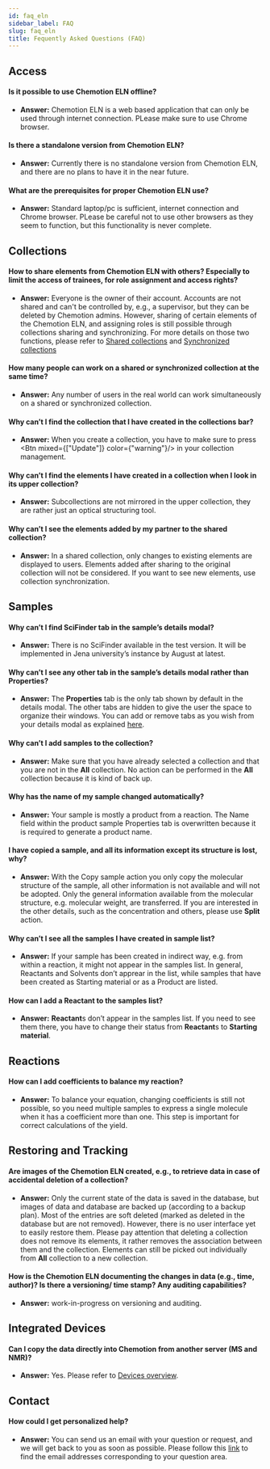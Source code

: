 ```yaml
---
id: faq_eln
sidebar_label: FAQ
slug: faq_eln
title: Fequently Asked Questions (FAQ)
---
```



## Access

#### Is it possible to use  Chemotion ELN offline?

- <b>Answer:</b>  Chemotion ELN is a web based application that can only be used through internet connection. PLease make sure to use Chrome browser.

#### Is there a standalone version from  Chemotion ELN? 

- <b>Answer:</b> Currently there is no standalone version from  Chemotion ELN, and there are no plans to have it in the near future.

#### What are the prerequisites for proper  Chemotion ELN  use?

- <b>Answer:</b> Standard laptop/pc is sufficient, internet connection and Chrome browser. PLease be careful not to use other browsers as they seem to function, but this functionality is never complete.


## Collections

#### How to share elements from  Chemotion ELN with others? Especially to limit the access of trainees, for role assignment and access rights?

- <b>Answer:</b> Everyone is the owner of their account. Accounts are not shared and can't be controlled by, e.g., a supervisor, but they can be deleted by Chemotion admins. However, sharing of certain elements of the Chemotion ELN, and assigning roles is still possible through collections sharing and synchronizing. For more details on those two functions, please refer to [Shared collections](https://eln.chemotion.net/chemotionsaurus/docs/eln/collections#shared-collections) and [Synchronized collections](https://eln.chemotion.net/chemotionsaurus/docs/eln/collections#synchronized-collections)

#### How many people can work on a shared or synchronized collection at the same time?

- <b>Answer:</b> Any number of users in the real world can work simultaneously on a shared or synchronized collection.

#### Why can’t I find the collection that I have created in the collections bar?

- <b>Answer:</b> When you create a collection, you have to make sure to press <Btn mixed={["Update"]} color={"warning"}/> in your collection management.

#### Why can’t I find the elements I have created in a collection when I look in its upper collection?

- <b>Answer:</b> Subcollections are not mirrored in the upper collection, they are rather just an optical structuring tool. 

#### Why can’t I see the elements added by my partner to the shared collection? 

- <b>Answer:</b> In a shared collection, only changes to existing elements are displayed to users. Elements added after sharing to the original collection will not be considered. If you want to see new elements, use collection synchronization.

## Samples

#### Why can’t I find SciFinder tab in the sample’s details modal?

- <b>Answer:</b> There is no SciFinder available in the test version. It will be implemented in Jena university’s instance by August at latest.

#### Why can’t I see any other tab in the sample’s details modal rather than <b>Properties</b>?

- <b>Answer:</b> The <b>Properties</b> tab is the only tab shown by default in the details modal. The other tabs are hidden to give the user the space to organize their windows. You can add or remove tabs as you wish from your details modal as explained [here]( https://chemotion.net/chemotionsaurus/docs/eln/adjusting_views#adjust-the-tabs-in-detail-modal).

#### Why can’t I add samples to the collection?

- <b>Answer:</b> Make sure that you have already selected a collection and that you are not in the <b>All</b> collection. No action can be performed in the <b>All</b> collection because it is kind of back up.

#### Why has the name of my sample changed automatically?

- <b>Answer:</b> Your sample is mostly a product from a reaction. The Name field within the product sample Properties tab is overwritten because it is required to generate a product name.

#### I have copied a sample, and all its information except its structure is lost, why?

- <b>Answer:</b> With the Copy sample action you only copy the molecular structure of the sample, all other information is not available and will not be adopted. Only the general information available from the molecular structure, e.g. molecular weight, are transferred. If you are interested in the other details, such as the concentration and others, please use <b>Split</b> action.

#### Why can’t I see all the samples I have created in sample list?

- <b>Answer:</b> If your sample has been created in indirect way, e.g. from within a reaction, it might not appear in the samples list. In general, Reactants and Solvents don’t apprear in the list, while samples that have been created as Starting material or as a Product are listed. 

#### How can I add a <b>Reactant</b> to the samples list?

- <b>Answer:</b>  <b>Reactant</b>s don’t appear in the samples list. If you need to see them there, you have to change their status from <b>Reactant</b>s to <b>Starting material</b>.

## Reactions

#### How can I add coefficients to balance my reaction?

- <b>Answer:</b> To balance your equation, changing coefficients is still not possible, so you need multiple samples to express a single molecule when it has a coefficient more than one. This step is important for correct calculations of the yield.

## Restoring and Tracking
#### Are images of the Chemotion ELN created, e.g., to retrieve data in case of accidental deletion of a collection?

- <b>Answer:</b> Only the current state of the data is saved in the database, but images of data and database are backed up (according to a backup plan). Most of the entries are soft deleted (marked as deleted in the database but are not removed). However, there is no user interface yet to easily restore them. Please pay attention that deleting a collection does not remove its elements, it rather removes the association between them and the collection. Elements can still be picked out individually  from <b>All</b> collection to a new collection. 

#### How is the Chemotion ELN documenting the changes in data (e.g., time, author)? Is there a versioning/ time stamp? Any auditing capabilities?

- <b>Answer:</b> work-in-progress on versioning and auditing.

## Integrated Devices

#### Can I copy the data directly into Chemotion from another server (MS and NMR)?

- <b>Answer:</b> Yes. Please refer to [Devices overview](https://eln.chemotion.net/chemotionsaurus/docs/eln/devices).

## Contact
#### How could I get personalized help?

- <b>Answer:</b>  You can send us an email with your question or request, and we will get back to you as soon as possible. Please follow this [link]( https://chemotion.net/chemotionsaurus/docs/eln/specific_contact) to find the email addresses corresponding to your question area.